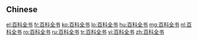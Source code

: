 {{also|百科全書}}
==Chinese==
{{zh-see|百科全書}}

[[el:百科全书]]
[[fr:百科全书]]
[[ko:百科全书]]
[[lo:百科全书]]
[[hu:百科全书]]
[[mg:百科全书]]
[[nl:百科全书]]
[[ro:百科全书]]
[[ru:百科全书]]
[[tr:百科全书]]
[[vi:百科全书]]
[[zh:百科全书]]